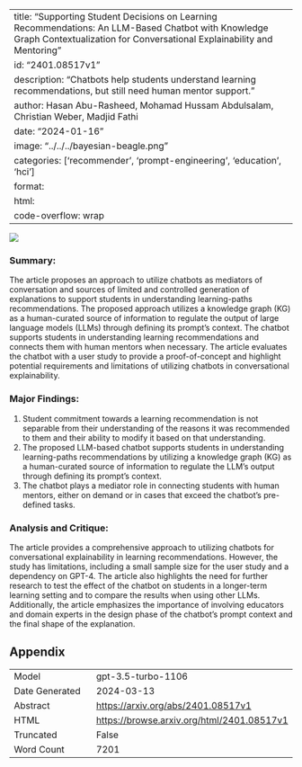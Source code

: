
---
title: "Supporting Student Decisions on Learning Recommendations: An LLM-Based Chatbot with Knowledge Graph Contextualization for Conversational Explainability and Mentoring"
id: "2401.08517v1"
description: "Chatbots help students understand learning recommendations, but still need human mentor support."
author: Hasan Abu-Rasheed, Mohamad Hussam Abdulsalam, Christian Weber, Madjid Fathi
date: "2024-01-16"
image: "../../../bayesian-beagle.png"
categories: ['recommender', 'prompt-engineering', 'education', 'hci']
format:
  html:
    code-overflow: wrap
---

![](../../../bayesian-beagle.png)

### **Summary:**
The article proposes an approach to utilize chatbots as mediators of conversation and sources of limited and controlled generation of explanations to support students in understanding learning-paths recommendations. The proposed approach utilizes a knowledge graph (KG) as a human-curated source of information to regulate the output of large language models (LLMs) through defining its prompt’s context. The chatbot supports students in understanding learning recommendations and connects them with human mentors when necessary. The article evaluates the chatbot with a user study to provide a proof-of-concept and highlight potential requirements and limitations of utilizing chatbots in conversational explainability.

### Major Findings:
1. Student commitment towards a learning recommendation is not separable from their understanding of the reasons it was recommended to them and their ability to modify it based on that understanding.
2. The proposed LLM-based chatbot supports students in understanding learning-paths recommendations by utilizing a knowledge graph (KG) as a human-curated source of information to regulate the LLM’s output through defining its prompt’s context.
3. The chatbot plays a mediator role in connecting students with human mentors, either on demand or in cases that exceed the chatbot’s pre-defined tasks.

### Analysis and Critique:
The article provides a comprehensive approach to utilizing chatbots for conversational explainability in learning recommendations. However, the study has limitations, including a small sample size for the user study and a dependency on GPT-4. The article also highlights the need for further research to test the effect of the chatbot on students in a longer-term learning setting and to compare the results when using other LLMs. Additionally, the article emphasizes the importance of involving educators and domain experts in the design phase of the chatbot's prompt context and the final shape of the explanation.

## Appendix

|          |          |
|----------|----------|
| Model     | gpt-3.5-turbo-1106       |
| Date Generated     | 2024-03-13       |
| Abstract | [https://arxiv.org/abs/2401.08517v1](https://arxiv.org/abs/2401.08517v1)        |
| HTML     | [https://browse.arxiv.org/html/2401.08517v1](https://browse.arxiv.org/html/2401.08517v1)       |
| Truncated       | False       |
| Word Count       | 7201       |